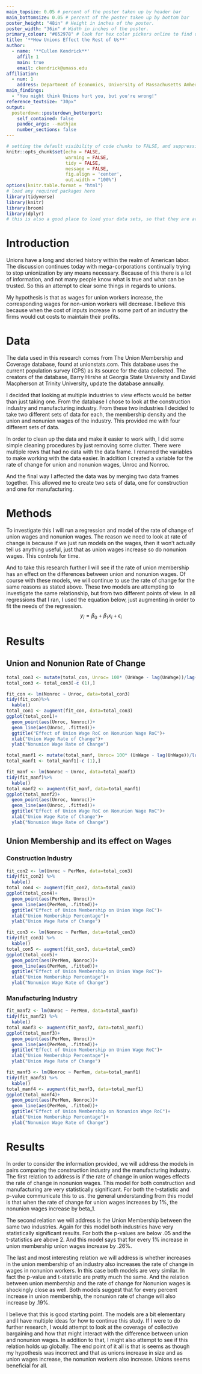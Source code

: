 ---
main_topsize: 0.05 # percent of the poster taken up by header bar
main_bottomsize: 0.05 # percent of the poster taken up by bottom bar
poster_height: "48in" # Height in inches of the poster.
poster_width: "36in" # Width in inches of the poster.
primary_colour: "#652978" # look for hex color pickers online to find other color codes
title: '**How Unions Effect the Rest of Us**'
author:
  - name: '**Cullen Kendrick**'
    affil: 1
    main: true
    email: ckendrick@umass.edu
affiliation:
  - num: 1
    address: Department of Economics, University of Massachusetts Amherst
main_findings:
  - "You might think Unions hurt you, but you're wrong!"
reference_textsize: "30px"
output: 
  posterdown::posterdown_betterport:
    self_contained: false
    pandoc_args: --mathjax
    number_sections: false
---

```{r, include=FALSE}
# setting the default visibility of code chunks to FALSE, and suppressing warnings and the like
knitr::opts_chunk$set(echo = FALSE,
                      warning = FALSE,
                      tidy = FALSE,
                      message = FALSE,
                      fig.align = 'center',
                      out.width = "100%")
options(knitr.table.format = "html") 
# load any required packages here
library(tidyverse)
library(knitr)
library(broom)
library(dplyr)
# this is also a good place to load your data sets, so that they are available later on
```

# Introduction

Unions have a long and storied history within the realm of American labor. The discussion continues today with mega-corporations continually trying to stop unionization by any means necessary. Because of this there is a lot of information, and not many people know what is true and what can be trusted. So this an attempt to clear some things in regards to unions.   

My hypothesis is that as wages for union workers increase, the corresponding wages for non-union workers will decrease. I believe this because when the cost of inputs increase in some part of an industry the firms would cut costs to maintain their profits. 


# Data

The data used in this research comes from The Union Membership and Coverage database, found at unionstats.com. This database uses the current population survey (CPS) as its source for the data collected. The creators of the database, Barry Hirshe at Georgia State University and David Macpherson at Trinity University, update the database annually. 

I decided that looking at multiple industries to view effects would be better than just taking one. From the database I chose to look at the construction industry and manufacturing industry. From these two industries I decided to take two different sets of data for each, the membership density and the union and nonunion wages of the industry. This provided me with four different sets of data. 
	
In order to clean up the data and make it easier to work with, I did some simple cleaning procedures by just removing some clutter. There were multiple rows that had no data with the data frame. I renamed the variables to make working with the data easier. In addition I created a variable for the rate of change for union and nonunion wages, Unroc and Nonroc.

And the final way I affected the data was by merging two data frames together. This allowed me to create two sets of data, one for construction and one for manufacturing.  

# Methods

To investigate this I will run a regression and model of the rate of change of union wages and nonunion wages. The reason we need to look at rate of change is because if we just run models on the wages, then it won't actually tell us anything useful, just that as union wages increase so do nonunion wages. This controls for time. 

And to take this research further I will see if the rate of union membership has an effect on the differences between union and nonunion wages. Of course with these models, we will continue to use the rate of change for the same reasons as stated above. These two models are attempting to investigate the same relationship, but from two different points of view. In all regressions that I ran, I used the equation below, just augmenting in order to fit the needs of the regression.
$$
y_i = \beta_0 + \beta_1 x_i + \epsilon_i
$$

# Results

## Union and Nonunion Rate of Change 

```{r, fig.cap='Here is the Construction Industry regression table and model', out.width="80%"}
total_con3 <- mutate(total_con, Unroc= 100* (UnWage - lag(UnWage))/lag(UnWage), Nonroc= 100*(NonWage - lag(NonWage))/lag(NonWage))
total_con3 <- total_con3[-c (1),]

fit_con <- lm(Nonroc ~ Unroc, data=total_con3)
tidy(fit_con)%>%
  kable()
total_con1 <- augment(fit_con, data=total_con3)
ggplot(total_con1)+
  geom_point(aes(Unroc, Nonroc))+
  geom_line(aes(Unroc, .fitted))+
  ggtitle("Effect of Union Wage RoC on Nonunion Wage RoC")+ 
  xlab("Union Wage Rate of Change")+
  ylab("Nonunion Wage Rate of Change")
```
```{r fig.cap='Here is the Manufacturing Industry regression table and model', out.width="80%"}
total_manf1 <- mutate(total_manf, Unroc= 100* (UnWage - lag(UnWage))/lag(UnWage), Nonroc= 100*(NonWage - lag(NonWage))/lag(NonWage))
total_manf1 <- total_manf1[-c (1),]

fit_manf <- lm(Nonroc ~ Unroc, data=total_manf1)
tidy(fit_manf)%>%
  kable()
total_manf2 <- augment(fit_manf, data=total_manf1)
ggplot(total_manf2)+
  geom_point(aes(Unroc, Nonroc))+
  geom_line(aes(Unroc, .fitted))+
  ggtitle("Effect of Union Wage RoC on Nonunion Wage RoC")+ 
  xlab("Union Wage Rate of Change")+
  ylab("Nonunion Wage Rate of Change")
```

## Union Membership and its effect on Wages 

### Construction Industry
```{r fig.cap='Here is the effect of Union Membership on Union Wages rate of change within the Construction Industry', out.width="80%"}
fit_con2 <- lm(Unroc ~ PerMem, data=total_con3)
tidy(fit_con2) %>%
  kable()
total_con4 <- augment(fit_con2, data=total_con3)
ggplot(total_con4)+
  geom_point(aes(PerMem, Unroc))+
  geom_line(aes(PerMem, .fitted))+
  ggtitle("Effect of Union Membership on Union Wage RoC")+ 
  xlab("Union Membership Percentage")+
  ylab("Union Wage Rate of Change")
```

```{r fig.cap='Here is the effect of Union Membership on Nonnion Wages rate of change within the Construction Industry', out.width="80%"}
fit_con3 <- lm(Nonroc ~ PerMem, data=total_con3)
tidy(fit_con3) %>%
  kable()
total_con5 <- augment(fit_con3, data=total_con3)
ggplot(total_con5)+
  geom_point(aes(PerMem, Nonroc))+
  geom_line(aes(PerMem, .fitted))+
  ggtitle("Effect of Union Membership on Union Wage RoC")+ 
  xlab("Union Membership Percentage")+
  ylab("Nonunion Wage Rate of Change")
```

### Manufacturing Industry

```{r fig.cap='Here is the effect of Union Membership on Union Wages rate of change within the Manufacturing Industry', out.width="80%"}
fit_manf2 <- lm(Unroc ~ PerMem, data=total_manf1)
tidy(fit_manf2) %>%
  kable()
total_manf3 <- augment(fit_manf2, data=total_manf1)
ggplot(total_manf3)+
  geom_point(aes(PerMem, Unroc))+
  geom_line(aes(PerMem, .fitted))+ 
  ggtitle("Effect of Union Membership on Union Wage RoC")+ 
  xlab("Union Membership Percentage")+
  ylab("Union Wage Rate of Change")
```

```{r fig.cap='Here is the effect of Nonunion Membership on Nonunion Wages rate of change within the Construction Industry', out.width="80%"}
fit_manf3 <- lm(Nonroc ~ PerMem, data=total_manf1)
tidy(fit_manf3) %>%
  kable()
total_manf4 <- augment(fit_manf3, data=total_manf1)
ggplot(total_manf4)+
  geom_point(aes(PerMem, Nonroc))+
  geom_line(aes(PerMem, .fitted))+
  ggtitle("Effect of Union Membership on Nonunion Wage RoC")+ 
  xlab("Union Membership Percentage")+
  ylab("Nonunion Wage Rate of Change")
```

# Results

In order to consider the information provided, we will address the models in pairs comparing the construction industry and the manufacturing industry. The first relation to address is if the rate of change in union wages effects the rate of change in nonunion wages. This model for both construction and manufacturing are very statistically significant. For both the t-statistic and p-value communicate this to us. the general understanding from this model is that when the rate of change for union wages increases by 1%, the nonunion wages increase by beta_1. 

The second relation we will address is the Union Membership between the same two industries. Again for this model both industries have very statistically significant results. For both the p-values are below .05 and the t-statistics are above 2. And this model says that for every 1% increase in union membership union wages increase by .26%.

The last and most interesting relation we will address is whether increases in the union membership of an industry also increases the rate of change in wages in nonunion workers. In this case both models are very similar. In fact the p-value and t-statistic are pretty much the same. And the relation between union membership and the rate of change for Nonunion wages is shockingly close as well. Both models suggest that for every percent increase in union membership, the nonunion rate of change will also increase by .19%. 

I believe that this is good starting point. The models are a bit elementary and I have multiple ideas for how to continue this study. If I were to do further research, I would attempt to look at the coverage of collective bargaining and how that might interact with the difference between union and nonunion wages. In addition to that, I might also attempt to see if this relation holds up globally. The end point of it all is that is seems as though my hypothesis was incorrect and that as unions increase in size and as union wages increase, the nonunion workers also increase. Unions seems beneficial for all. 
